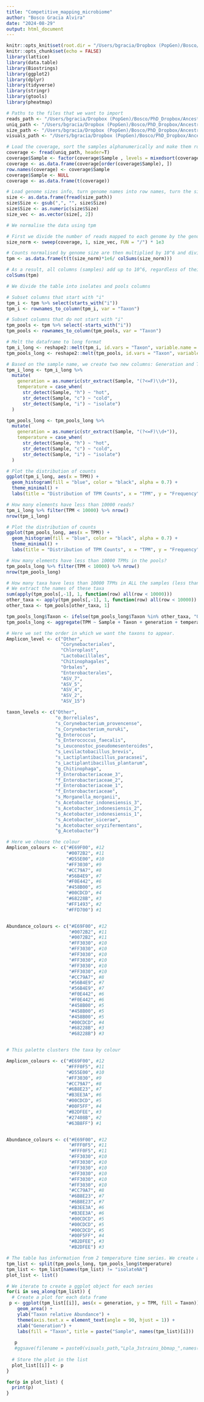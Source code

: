 ```yaml
---
title: "Competitive_mapping_microbiome"
author: "Bosco Gracia Alvira"
date: "2024-08-29"
output: html_document
---
```


```r
knitr::opts_knit$set(root.dir = "/Users/bgracia/Dropbox (PopGen)/Bosco/PhD_Dropbox/Ancestral_microbiome/data/Competitive_mapping_microbiome")
knitr::opts_chunk$set(echo = FALSE)
library(lattice)
library(data.table)
library(Biostrings)
library(ggplot2)
library(dplyr)
library(tidyverse)
library(stringr)
library(gtools)
library(pheatmap)

```


```r

# Paths to the files that we want to import
reads_path <- "/Users/bgracia/Dropbox (PopGen)/Bosco/PhD_Dropbox/Ancestral_microbiome/data/Competitive_mapping_microbiome/reads_mapped.tsv"
uniq_path <- "/Users/bgracia/Dropbox (PopGen)/Bosco/PhD_Dropbox/Ancestral_microbiome/data/Competitive_mapping_microbiome/uniq_mapped.tsv"
size_path <- "/Users/bgracia/Dropbox (PopGen)/Bosco/PhD_Dropbox/Ancestral_microbiome/data/Competitive_mapping_microbiome/genome_size.tsv"
visuals_path <- "/Users/bgracia/Dropbox (PopGen)/Bosco/PhD_Dropbox/Ancestral_microbiome/visuals/"

# Load the coverage, sort the samples alphanumerically and make them row names
coverage <- fread(uniq_path, header=T)
coverage$Sample <- factor(coverage$Sample , levels = mixedsort(coverage$Sample))
coverage <- as.data.frame(coverage[order(coverage$Sample), ])
row.names(coverage) <- coverage$Sample
coverage$Sample <- NULL
coverage <- as.data.frame(t(coverage))

# Load genome sizes info, turn genome names into row names, turn the sizes into numbers and transform them to kb
size <- as.data.frame(fread(size_path))
size$Size <- gsub(",", "", size$Size)
size$Size <- as.numeric(size$Size)
size_vec <- as.vector(size[, 2])

```


```r

# We normalise the data using tpm

# First we divide the number of reads mapped to each genome by the genome size, and multiply by 1000 (kb)
size_norm <- sweep(coverage, 1, size_vec, FUN = "/") * 1e3

# Counts normalised by genome size are then multiplied by 10^6 and divided by the total number of reads in each sample
tpm <- as.data.frame(t(t(size_norm)*1e6/ colSums(size_norm)))

# As a result, all columns (samples) add up to 10^6, regardless of their coverage
colSums(tpm)

```


```r

# We divide the table into isolates and pools columns

# Subset columns that start with "i"
tpm_i <- tpm %>% select(starts_with("i"))
tpm_i <- rownames_to_column(tpm_i, var = "Taxon")

# Subset columns that do not start with "i"
tpm_pools <- tpm %>% select(-starts_with("i"))
tpm_pools <- rownames_to_column(tpm_pools, var = "Taxon")

# Melt the dataframe to long format
tpm_i_long <- reshape2::melt(tpm_i, id.vars = "Taxon", variable.name = "Sample", value.name = "TPM")
tpm_pools_long <- reshape2::melt(tpm_pools, id.vars = "Taxon", variable.name = "Sample", value.name = "TPM")

# Based on the sample name, we create two new columns: Generation and Temperature
tpm_i_long <- tpm_i_long %>%
  mutate(
    generation = as.numeric(str_extract(Sample, "(?<=F)\\d+")),
    temperature = case_when(
      str_detect(Sample, "h") ~ "hot",
      str_detect(Sample, "c") ~ "cold",
      str_detect(Sample, "i") ~ "isolate")
  )

tpm_pools_long <- tpm_pools_long %>%
  mutate(
    generation = as.numeric(str_extract(Sample, "(?<=F)\\d+")),
    temperature = case_when(
      str_detect(Sample, "h") ~ "hot",
      str_detect(Sample, "c") ~ "cold",
      str_detect(Sample, "i") ~ "isolate")
  )

# Plot the distribution of counts
ggplot(tpm_i_long, aes(x = TPM)) +
  geom_histogram(fill = "blue", color = "black", alpha = 0.7) +
  theme_minimal() +
  labs(title = "Distribution of TPM Counts", x = "TPM", y = "Frequency")

# How many elements have less than 10000 reads?
tpm_i_long %>% filter(TPM < 10000) %>% nrow()
nrow(tpm_i_long)

# Plot the distribution of counts
ggplot(tpm_pools_long, aes(x = TPM)) +
  geom_histogram(fill = "blue", color = "black", alpha = 0.7) +
  theme_minimal() +
  labs(title = "Distribution of TPM Counts", x = "TPM", y = "Frequency")

# How many elements have less than 10000 TPMs in the pools?
tpm_pools_long %>% filter(TPM < 10000) %>% nrow()
nrow(tpm_pools_long)

```

```r

# How many taxa have less than 10000 TPMs in ALL the samples (less than 1% abundance)?
# We extract the names of these taxa
sum(apply(tpm_pools[,-1], 1, function(row) all(row < 10000)))
other_taxa <- apply(tpm_pools[,-1], 1, function(row) all(row < 10000))
other_taxa <- tpm_pools[other_taxa, 1]

tpm_pools_long$Taxon <- ifelse(tpm_pools_long$Taxon %in% other_taxa, "Other", tpm_pools_long$Taxon)
tpm_pools_long <- aggregate(TPM ~ Sample + Taxon + generation + temperature, data = tpm_pools_long, sum)

```

```r
# Here we set the order in which we want the taxons to appear.
Amplicon_level <- c("Other",
                    "Corynebacteriales",
                    "Chloroplast",
                    "Lactobacillales",
                    "Chitinophagales",
                    "Orbales",
                    "Enterobacterales",
                    "ASV_7",
                    "ASV_5",
                    "ASV_4",
                    "ASV_2",
                    "ASV_15")

taxon_levels <- c("Other",
                  "o_Borreliales",
                  "s_Corynebacterium_provencense",
                  "s_Corynebacterium_nuruki",
                  "g_Enteroccus",
                  "s_Enterococcus_faecalis",
                  "s_Leuconostoc_pseudomesenteroides",
                  "s_Levilactobacillus_brevis",
                  "s_Lactiplantibacillus_paracasei",
                  "s_Lactiplantibacillus_plantarum",
                  "g_Chitinophaga",
                  "f_Enterobacteriaceae_3",
                  "f_Enterobacteriaceae_2",
                  "f_Enterobacteriaceae_1",
                  "f_Enterobacteriaceae",
                  "s_Morganella_morganii",
                  "s_Acetobacter_indonesiensis_3",
                  "s_Acetobacter_indonesiensis_2",
                  "s_Acetobacter_indonesiensis_1",
                  "s_Acetobacter_sicerae",
                  "s_Acetobacter_oryzifermentans",
                  "g_Acetobacter")

# Here we choose the colour 
Amplicon_colours <- c("#E69F00", #12
                      "#0072B2", #11
                      "#D55E00", #10
                      "#FF3030", #9
                      "#CC79A7", #8
                      "#56B4E9", #7
                      "#F0E442", #6
                      "#458B00", #5
                      "#00CDCD", #4
                      "#68228B", #3
                      "#FF1493", #2
                      "#FFD700") #1


Abundance_colours <- c("#E69F00", #12
                       "#0072B2", #11
                       "#0072B2", #11
                       "#FF3030", #10
                       "#FF3030", #10
                       "#FF3030", #10
                       "#FF3030", #10
                       "#FF3030", #10
                       "#FF3030", #10
                       "#CC79A7", #8
                       "#56B4E9", #7
                       "#56B4E9", #7
                       "#F0E442", #6
                       "#F0E442", #6
                       "#458B00", #5
                       "#458B00", #5
                       "#458B00", #5
                       "#00CDCD", #4
                       "#68228B", #3 
                       "#68228B") #3


# This palette clusters the taxa by colour

Amplicon_colours <- c("#E69F00", #12
                      "#FFF0F5", #11
                      "#D55E00", #10
                      "#FF3030", #9
                      "#CC79A7", #8
                      "#6B8E23", #7
                      "#B3EE3A", #6
                      "#00CDCD", #5
                      "#00F5FF", #4
                      "#B2DFEE", #3
                      "#27408B", #2
                      "#63B8FF") #1


Abundance_colours <- c("#E69F00", #12
                       "#FFF0F5", #11
                       "#FFF0F5", #11
                       "#FF3030", #10
                       "#FF3030", #10
                       "#FF3030", #10
                       "#FF3030", #10
                       "#FF3030", #10
                       "#FF3030", #10
                       "#CC79A7", #8
                       "#6B8E23", #7
                       "#6B8E23", #7
                       "#B3EE3A", #6
                       "#B3EE3A", #6
                       "#00CDCD", #5
                       "#00CDCD", #5
                       "#00CDCD", #5
                       "#00F5FF", #4
                       "#B2DFEE", #3  
                       "#B2DFEE") #3
```







```r

# The table has information from 2 temperature time series. We create a list in which each series is an element.
tpm_list <- split(tpm_pools_long, tpm_pools_long$temperature)
tpm_list <- tpm_list[names(tpm_list) != "isolateNA"]
plot_list <- list()

# We iterate to create a ggplot object for each series
for(i in seq_along(tpm_list)) {
  # Create a plot for each data frame
 p <- ggplot(tpm_list[[i]], aes(x = generation, y = TPM, fill = Taxon)) +
    geom_area() +
    ylab("Taxon relative Abundance") +
    theme(axis.text.x = element_text(angle = 90, hjust = 1)) +
    xlab("Generation") +
    labs(fill = "Taxon", title = paste("Sample", names(tpm_list)[i]))
  
   p
   #ggsave(filename = paste0(visuals_path,"Lpla_3strains_bbmap_",names(df_list)[i],".png"), width = 6, height = 4, dpi = 300)
  
  # Store the plot in the list
  plot_list[[i]] <- p
}

for(p in plot_list) {
  print(p)
}

```
